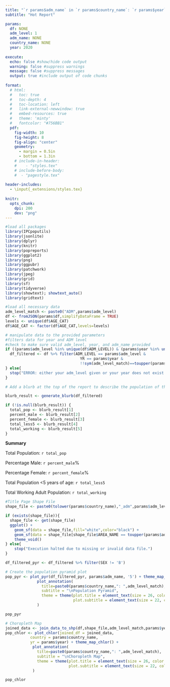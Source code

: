 ```yaml
---
title: "`r params$adm_name` in `r params$country_name`: `r params$year` "
subtitle: "Hot Report"

params:
  df: NONE
  adm_level: 1
  adm_name: NONE
  country_name: NONE
  year: 2020
  
execute:
  echo: false #show/hide code output
  warning: false #suppress warnings
  message: false #suppress messages
  output: true #include output of code chunks
  
format:
  # html:
  #   toc: true
  #   toc-depth: 4
  #   toc-location: left
  #   link-external-newwindow: true
  #   embed-resources: true
  #   theme: 'minty'
  #   fontcolor: "#756BB1"
  pdf: 
    fig-width: 10
    fig-height: 8
    fig-align: "center"
    geometry: 
      - margin = 0.5in
      - bottom = 1.3in
    # include-in-header: 
    #    - "styles.tex"
    # include-before-body:
    #  - "pagestyle.tex"
    
header-includes:
  - \input{_extensions/styles.tex}
  
knitr:
  opts_chunk:
    dpi: 200
    dev: "png"
---
```


```r
#load all packages
library(IPCpoputils)
library(jsonlite)
library(dplyr)
library(knitr)
library(popreports)
library(ggplot2)
library(png)
library(ggpubr)
library(patchwork)
library(jpeg)
library(grid)
library(sf)
library(tidyverse)
library(showtext); showtext_auto()
library(gridtext)
```

```r
#load all necessary data
adm_level_match <- paste0("ADM",params$adm_level)
df <- fromJSON(params$df,simplifyDataFrame = TRUE)
levels <- unique(df$AGE_CAT)
df$AGE_CAT <- factor(df$AGE_CAT,levels=levels)
```

```r
# manipulate data to the provided parameters
#filters data for year and ADM level
#check to make sure valid adm_level, year, and adm_name provided
if ((params$adm_level %in% unique(df$ADM_LEVEL)) & (params$year %in% unique(df$YR)) & (toupper(params$adm_name) %in% df[[adm_level_match]])){
  df_filtered <- df %>% filter(ADM_LEVEL == params$adm_level & 
                                 YR == params$year &
                                 !!sym(adm_level_match)==toupper(params$adm_name))
} else{
  stop("ERROR: either your adm_level given or your year does not exist or your adm_name doesn't exist")
}
```

```r
# Add a blurb at the top of the report to describe the population of the selected geography with the following information: (1) total population, (2) percentage male and female, (3) total population <5 years of age, (4) total working adult population (age 15-65)

blurb_result <- generate_blurb(df_filtered)

if (!is.null(blurb_result)) {
  total_pop <- blurb_result[1]
  percent_male <- blurb_result[2]
  percent_female <- blurb_result[3]
  total_less5 <- blurb_result[4]
  total_working <- blurb_result[5]
}
```
**Summary**

Total Population: `r total_pop`

Percentage Male: `r percent_male`%

Percentage Female: `r percent_female`%

Total Population \<5 years of age: `r total_less5`

Total Working Adult Population: `r total_working`

```r
#Title Page Shape File
shape_file <- paste0(tolower(params$country_name),"_adm",params$adm_level)

if (exists(shape_file)){
  shape_file <- get(shape_file)
  ggplot() +
    geom_sf(data = shape_file,fill="white",color="black") +
    geom_sf(data = shape_file[shape_file$AREA_NAME == toupper(params$adm_name), ], fill = "#54278F", color = "black") +
    theme_void()
} else{
    stop("Execution halted due to missing or invalid data file.")
}
```

\newpage
```r
df_filtered_pyr <- df_filtered %>% filter(SEX != 'B')

# Create the population pyramid plot
pop_pyr <- plot_pyr(df_filtered_pyr, params$adm_name, '5') + theme_map_pyr() +
              plot_annotation(
                title=paste0(params$country_name,": ",adm_level_match),
                subtitle = "\nPopulation Pyramid",
                theme = theme(plot.title = element_text(size = 26, color = "#54278F", face = "bold", family = "Lato"),
                              plot.subtitle = element_text(size = 22, color = "#756BB1", face = "bold", family = "Lato"))
              )

pop_pyr
```

\newpage
```r
# Choropleth Map
joined_data <- join_data_to_shp(df,shape_file,adm_level_match,params$year)
pop_chlor <- plot_chlor(joined_df = joined_data,
           country = params$country_name,
           yr = params$year) + theme_map_chlor() +
            plot_annotation(
              title=paste0(params$country_name,": ",adm_level_match),
              subtitle = "\nChoropleth Map",
              theme = theme(plot.title = element_text(size = 26, color = "#54278F", face = "bold", family = "Lato"),
                            plot.subtitle = element_text(size = 22, color = "#756BB1", face = "bold", family = "Lato"))
            )

pop_chlor
```
